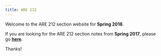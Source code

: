 ```yaml
---
title: ARE 212
---
```


Welcome to the ARE 212 section website for __Spring 2018__.

If you are looking for the ARE 212 section notes from __Spring 2017__, please go [__here__](Spring2017/notes.html).

Thanks!
